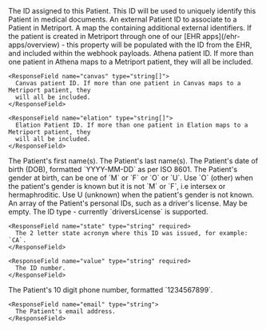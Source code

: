 <ResponseField name="id" type="string" required>
  The ID assigned to this Patient. This ID will be used to uniquely identify this Patient in medical
  documents.
</ResponseField>

<ResponseField name="externalId" type="string">
  An external Patient ID to associate to a Patient in Metriport.
</ResponseField>

<ResponseField name="additionalIds" type="AdditionalIdentifiers" optional>
  A map the containing additional external identifiers. If the patient is created in Metriport through one of 
  our [EHR apps](/ehr-apps/overview) - this property will be populated with the ID from the EHR, and included 
  within the webhook payloads.

  <Expandable title="AdditionalIdentifiers properties">
    <ResponseField name="athenahealth" type="string[]">
      Athena patient ID. If more than one patient in Athena maps to a Metriport patient, they 
      will all be included.
    </ResponseField>

    <ResponseField name="canvas" type="string[]">
      Canvas patient ID. If more than one patient in Canvas maps to a Metriport patient, they 
      will all be included.
    </ResponseField>

    <ResponseField name="elation" type="string[]">
      Elation Patient ID. If more than one patient in Elation maps to a Metriport patient, they 
      will all be included.
    </ResponseField>

  </Expandable>
</ResponseField>

<ResponseField name="firstName" type="string[]" required>
  The Patient's first name(s).
</ResponseField>

<ResponseField name="lastName" type="string[]" required>
  The Patient's last name(s).
</ResponseField>

<ResponseField name="dob" type="string" required>
  The Patient's date of birth (DOB), formatted `YYYY-MM-DD` as per ISO 8601.
</ResponseField>

<ResponseField name="genderAtBirth" type="string" required>
  The Patient's gender at birth, can be one of `M` or `F` or `O` or `U`. Use `O` (other) when the patient's gender is known but it is not `M` or `F`, i.e intersex or hermaphroditic. 
  Use U (unknown) when the patient's gender is not known.
</ResponseField>

<ResponseField name="personalIdentifiers" type="PersonalIdentifier[]" optional>
  An array of the Patient's personal IDs, such as a driver's license. May be empty.

  <Expandable title="PersonalIdentifier properties">
    <ResponseField name="type" type="string" required>
      The ID type - currently `driversLicense` is supported.
    </ResponseField>

    <ResponseField name="state" type="string" required>
      The 2 letter state acronym where this ID was issued, for example: `CA`.
    </ResponseField>

    <ResponseField name="value" type="string" required>
      The ID number.
    </ResponseField>

  </Expandable>
</ResponseField>

<ResponseField name="address" type="Address[]" required>
  <Snippet file="patient-address-response.mdx" />
</ResponseField>

<ResponseField name="contact" type="Contact[]">
  <Expandable title="properties">
    <ResponseField name="phone" type="string">
      The Patient's 10 digit phone number, formatted `1234567899`.
    </ResponseField>

    <ResponseField name="email" type="string">
      The Patient's email address.
    </ResponseField>

  </Expandable>
</ResponseField>

